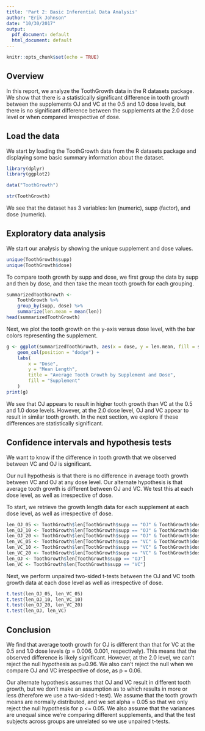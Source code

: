 ```yaml
---
title: 'Part 2: Basic Inferential Data Analysis'
author: "Erik Johnson"
date: "10/30/2017"
output:
  pdf_document: default
  html_document: default
---
```


```r
knitr::opts_chunk$set(echo = TRUE)
```

## Overview
In this report, we analyze the ToothGrowth data in the R datasets package. We show that there is a statistically significant difference in tooth growth between the supplements OJ and VC at the 0.5 and 1.0 dose levels, but there is no significant difference between the supplements at the 2.0 dose level or when compared irrespective of dose.

## Load the data
We start by loading the ToothGrowth data from the R datasets package and displaying some basic summary information about the dataset.

```r
library(dplyr)
library(ggplot2)
```

```r
data("ToothGrowth")

str(ToothGrowth)
```

We see that the dataset has 3 variables: len (numeric), supp (factor), and dose (numeric).

## Exploratory data analysis
We start our analysis by showing the unique supplement and dose values.

```r
unique(ToothGrowth$supp)
unique(ToothGrowth$dose)
```

To compare tooth growth by supp and dose, we first group the data by supp and then by dose, and then take the mean tooth growth for each grouping.

```r
summarizedToothGrowth <-
    ToothGrowth %>%
    group_by(supp, dose) %>% 
    summarize(len.mean = mean(len))
head(summarizedToothGrowth)
```

Next, we plot the tooth growth on the y-axis versus dose level, with the bar colors representing the supplement.

```r

g <- ggplot(summarizedToothGrowth, aes(x = dose, y = len.mean, fill = supp)) + 
    geom_col(position = "dodge") +
    labs(
        x = "Dose",
        y = "Mean Length",
        title = "Average Tooth Growth by Supplement and Dose",
        fill = "Supplement"
    )
print(g)
```

We see that OJ appears to result in higher tooth growth than VC at the 0.5 and 1.0 dose levels. However, at the 2.0 dose level, OJ and VC appear to result in similar tooth growth. In the next section, we explore if these differences are statistically significant.

## Confidence intervals and hypothesis tests
We want to know if the difference in tooth growth that we observed between VC and OJ is significant.

Our null hypothesis is that there is no difference in average tooth growth between VC and OJ at any dose level. Our alternate hypothesis is that average tooth growth is different between OJ and VC. We test this at each dose level, as well as irrespective of dose.

To start, we retrieve the growth length data for each supplement at each dose level, as well as irrespective of dose.
```r
len_OJ_05 <- ToothGrowth$len[ToothGrowth$supp == "OJ" & ToothGrowth$dose == 0.5]
len_OJ_10 <- ToothGrowth$len[ToothGrowth$supp == "OJ" & ToothGrowth$dose == 1.0]
len_OJ_20 <- ToothGrowth$len[ToothGrowth$supp == "OJ" & ToothGrowth$dose == 2.0]
len_VC_05 <- ToothGrowth$len[ToothGrowth$supp == "VC" & ToothGrowth$dose == 0.5]
len_VC_10 <- ToothGrowth$len[ToothGrowth$supp == "VC" & ToothGrowth$dose == 1.0]
len_VC_20 <- ToothGrowth$len[ToothGrowth$supp == "VC" & ToothGrowth$dose == 2.0]
len_OJ <- ToothGrowth$len[ToothGrowth$supp == "OJ"]
len_VC <- ToothGrowth$len[ToothGrowth$supp == "VC"]
```

Next, we perform unpaired two-sided t-tests between the OJ and VC tooth growth data at each dose level as well as irrespective of dose.
```r
t.test(len_OJ_05, len_VC_05)
t.test(len_OJ_10, len_VC_10)
t.test(len_OJ_20, len_VC_20)
t.test(len_OJ, len_VC)
```

## Conclusion
We find that average tooth growth for OJ is different than that for VC at the 0.5 and 1.0 dose levels (p = 0.006, 0.001, respectively). This means that the observed difference is likely significant. However, at the 2.0 level, we can't reject the null hypothesis as p=0.96. We also can't reject the null when we compare OJ and VC irrespective of dose, as p = 0.06.

Our alternate hypothesis assumes that OJ and VC result in different tooth growth, but we don't make an assumption as to which results in more or less (therefore we use a two-sided t-test). We assume that the tooth growth means are normally distributed, and we set alpha = 0.05 so that we only reject the null hypothesis for p <= 0.05. We also assume that the variances are unequal since we're comparing different supplements, and that the test subjects across groups are unrelated so we use unpaired t-tests.